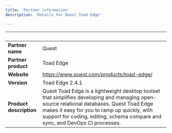 ```yaml
---
title: 'Partner information'
description: 'Details for Quest Toad Edge'

---
```

| &nbsp;     | &nbsp; |
| ----------- | ----------- |
| **Partner name**      | Quest       |
| **Partner product**   | Toad Edge      |
| **Website**      | https://www.quest.com/products/toad-edge/     |
| **Version**   | Toad Edge 2.4.1   |
| **Product description**      |   Quest Toad Edge is a lightweight desktop toolset that simplifies developing and managing open-source relational databases. Quest Toad Edge makes it easy for you to ramp up quickly, with support for coding, editing, schema compare and sync, and DevOps CI processes.    |
